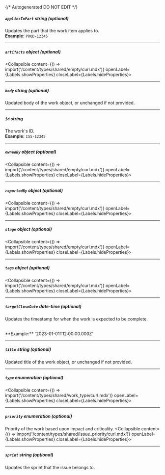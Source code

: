 {/* Autogenerated DO NOT EDIT  */}

##### `appliesToPart` _string (optional)_
Updates the part that the work item applies to.
<br/>
**Example:** `PROD-12345`

---
##### `artifacts` _object (optional)_
<Collapsible content={() => import('/content/types/shared/empty/curl.mdx')} openLabel={Labels.showProperties} closeLabel={Labels.hideProperties}>
</Collapsible>

---
##### `body` _string (optional)_
Updated body of the work object, or unchanged if not provided.


---
##### `id` _string_
The work's ID.
<br/>
**Example:** `ISS-12345`

---
##### `ownedBy` _object (optional)_
<Collapsible content={() => import('/content/types/shared/empty/curl.mdx')} openLabel={Labels.showProperties} closeLabel={Labels.hideProperties}>
</Collapsible>

---
##### `reportedBy` _object (optional)_
<Collapsible content={() => import('/content/types/shared/empty/curl.mdx')} openLabel={Labels.showProperties} closeLabel={Labels.hideProperties}>
</Collapsible>

---
##### `stage` _object (optional)_
<Collapsible content={() => import('/content/types/shared/empty/curl.mdx')} openLabel={Labels.showProperties} closeLabel={Labels.hideProperties}>
</Collapsible>

---
##### `tags` _object (optional)_
<Collapsible content={() => import('/content/types/shared/empty/curl.mdx')} openLabel={Labels.showProperties} closeLabel={Labels.hideProperties}>
</Collapsible>

---
##### `targetCloseDate` _date-time (optional)_
Updates the timestamp for when the work is expected to be complete.

<br/>
**Example:** `2023-01-01T12:00:00.000Z`

---
##### `title` _string (optional)_
Updated title of the work object, or unchanged if not provided.


---
##### `type` _enumeration (optional)_
<Collapsible content={() => import('/content/types/shared/work_type/curl.mdx')} openLabel={Labels.showProperties} closeLabel={Labels.hideProperties}>
</Collapsible>

---
##### `priority` _enumeration (optional)_
Priority of the work based upon impact and criticality.
<Collapsible content={() => import('/content/types/shared/issue_priority/curl.mdx')} openLabel={Labels.showProperties} closeLabel={Labels.hideProperties}>
</Collapsible>

---
##### `sprint` _string (optional)_
Updates the sprint that the issue belongs to.


